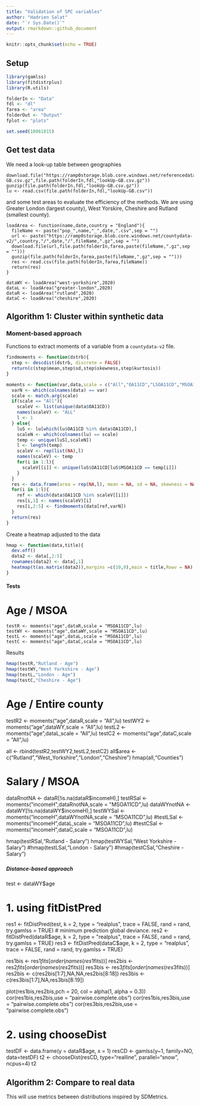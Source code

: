 ```yaml
---
title: "Validation of SPC variables"
author: "Hadrien Salat"
date: "`r Sys.Date()`"
output: rmarkdown::github_document
---
```


```r
knitr::opts_chunk$set(echo = TRUE)
```



## Setup

```r
library(gamlss)
library(fitdistrplus)
library(R.utils)

folderIn <- "Data"
fdl <- "dl"
farea <- "area"
folderOut <- "Output"
fplot <- "plots"

set.seed(18061815)
```

## Get test data

We need a look-up table between geographies
```
download.file("https://ramp0storage.blob.core.windows.net/referencedata/lookUp-GB.csv.gz",file.path(folderIn,fdl,"lookUp-GB.csv.gz"))
gunzip(file.path(folderIn,fdl,"lookUp-GB.csv.gz"))
lu <- read.csv(file.path(folderIn,fdl,"lookUp-GB.csv"))
```
and some test areas to evaluate the efficiency of the methods. We are using Greater London (largest county), West Yorskire, Cheshire and Rutland (smallest county).
```
loadArea <- function(name,date,country = "England"){
  fileName <- paste("pop_",name,"_",date,".csv",sep = "")
  url <- paste("https://ramp0storage.blob.core.windows.net/countydata-v2/",country,"/",date,"/",fileName,".gz",sep = "")
  download.file(url,file.path(folderIn,farea,paste(fileName,".gz",sep = "")))
  gunzip(file.path(folderIn,farea,paste(fileName,".gz",sep = "")))
  res <- read.csv(file.path(folderIn,farea,fileName))
  return(res)
}

dataWY <- loadArea("west-yorkshire",2020)
dataL <- loadArea("greater-london",2020)
dataR <- loadArea("rutland",2020)
dataC <- loadArea("cheshire",2020)
```

## Algorithm 1: Cluster within synthetic data

### Moment-based approach

Functions to extract moments of a variable from a `countydata-v2` file.
```r
findmoments <- function(dstrb){
  step <- descdist(dstrb, discrete = FALSE)
  return(c(step$mean,step$sd,step$skewness,step$kurtosis))
}

moments <- function(var,data,scale = c("All","OA11CD","LSOA11CD","MSOA11CD","LAD20CD"),lu){
  varN <- which(colnames(data) == var)
  scale <- match.arg(scale)
  if(scale == "All"){
    scaleV <- list(unique(data$OA11CD))
    names(scaleV) <- "ALL"
    l <- 1
  } else{
    luS <- lu[which(lu$OA11CD %in% data$OA11CD),]
    scaleN <- which(colnames(lu) == scale)
    temp <- unique(luS[,scaleN])
    l <- length(temp)
    scaleV <- rep(list(NA),l)
    names(scaleV) <- temp
    for(i in 1:l){
      scaleV[[i]] <- unique(luS$OA11CD[luS$MSOA11CD == temp[i]])
    }
  }
  res <- data.frame(area = rep(NA,l), mean = NA, sd = NA, skewness = NA, kurtosis = NA)
  for(i in 1:l){
    ref <- which(data$OA11CD %in% scaleV[[i]])
    res[i,1] <- names(scaleV)[i]
    res[i,2:5] <- findmoments(data[ref,varN])
  }
  return(res)
}
```

Create a heatmap adjusted to the data
```r
hmap <- function(data,title){
  dev.off()
  data2 <- data[,2:5]
  rownames(data2) <- data[,1]
  heatmap(t(as.matrix(data2)),margins =c(10,0),main = title,Rowv = NA)
}
```

#### Tests

# Age / MSOA
```
testR <- moments("age",dataR,scale = "MSOA11CD",lu)
testWY <- moments("age",dataWY,scale = "MSOA11CD",lu)
testL <- moments("age",dataL,scale = "MSOA11CD",lu)
testC <- moments("age",dataC,scale = "MSOA11CD",lu)
```
Results
```r
hmap(testR,"Rutland - Age")
hmap(testWY,"West Yorkshire - Age")
hmap(testL,"London - Age")
hmap(testC,"Cheshire - Age")
```

# Age / Entire county
testR2 <- moments("age",dataR,scale = "All",lu)
testWY2 <- moments("age",dataWY,scale = "All",lu)
testL2 <- moments("age",dataL,scale = "All",lu)
testC2 <- moments("age",dataC,scale = "All",lu)

all <- rbind(testR2,testWY2,testL2,testC2)
all$area <- c("Rutland","West_Yorkshire","London","Cheshire")
hmap(all,"Counties")

# Salary / MSOA
dataRnotNA <- dataR[!is.na(dataR$incomeH),]
testRSal <- moments("incomeH",dataRnotNA,scale = "MSOA11CD",lu)
dataWYnotNA <- dataWY[!is.na(dataWY$incomeH),]
testWYSal <- moments("incomeH",dataWYnotNA,scale = "MSOA11CD",lu)
#testLSal <- moments("incomeH",dataL,scale = "MSOA11CD",lu)
#testCSal <- moments("incomeH",dataC,scale = "MSOA11CD",lu)

hmap(testRSal,"Rutland - Salary")
hmap(testWYSal,"West Yorkshire - Salary")
#hmap(testLSal,"London - Salary")
#hmap(testCSal,"Cheshire - Salary")


#####
##### Distance-based approach
#####

test <- dataWY$age

# 1. using fitDistPred

res1 <- fitDistPred(test, k = 2, type = "realplus", trace = FALSE, rand = rand, try.gamlss = TRUE) # minimum prediction global deviance.
res2 <- fitDistPred(dataR$age, k = 2, type = "realplus", trace = FALSE, rand = rand, try.gamlss = TRUE)
res3 <- fitDistPred(dataC$age, k = 2, type = "realplus", trace = FALSE, rand = rand, try.gamlss = TRUE)

res1bis <- res1$fits[order(names(res1$fits))]
res2bis <- res2$fits[order(names(res2$fits))]
res3bis <- res3$fits[order(names(res3$fits))]
res2bis <- c(res2bis[1:7],NA,NA,res2bis[8:18])
res3bis <- c(res3bis[1:7],NA,res3bis[8:19])

plot(res1bis,res2bis,pch = 20, col = alpha(1, alpha = 0.3))
cor(res1bis,res2bis,use = "pairwise.complete.obs")
cor(res1bis,res3bis,use = "pairwise.complete.obs")
cor(res3bis,res2bis,use = "pairwise.complete.obs")

# 2. using chooseDist

testDF <- data.frame(y = dataR$age, x = 1)
resCD <- gamlss(y~1, family=NO, data=testDF)
t2 <- chooseDist(resCD, type="realline", parallel="snow", ncpus=4)
t2


## Algorithm 2: Compare to real data

This will use metrics between distributions inspired by SDMetrics.
